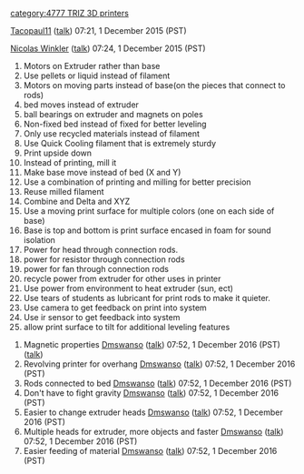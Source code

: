 {{777}}{{TRIZ-3D}} [[category:4777 TRIZ 3D printers]] 

[[User:Tacopaul11|Tacopaul11]] ([[User talk:Tacopaul11|talk]]) 07:21, 1 December 2015 (PST)

[[User:Nicolas Winkler|Nicolas Winkler]] ([[User talk:Nicolas Winkler|talk]]) 07:24, 1 December 2015 (PST)

#Motors on Extruder rather than base
#Use pellets or liquid instead of filament 
#Motors on moving parts instead of base(on the pieces that connect to rods)
#bed moves instead of extruder
#ball bearings on extruder and magnets on poles
#Non-fixed bed instead of fixed for better leveling 
#Only use recycled materials instead of filament 
#Use Quick Cooling filament that is extremely sturdy
#Print upside down
#Instead of printing, mill it
#Make base move instead of bed (X and Y)
#Use a combination of printing and milling for better precision
#Reuse milled filament
#Combine and Delta and XYZ
#Use a moving print surface for multiple colors (one on each side of base)
#Base is top and bottom is print surface encased in foam for sound isolation
#Power for head through connection rods.
#power for resistor through connection rods
#power for fan through connection rods
#recycle power from extruder for other uses in printer
#Use power from environment to heat extruder (sun, ect)
#Use tears of students as lubricant for print rods to make it quieter.
#Use camera to get feedback on print into system
#Use ir sensor to get feedback into system
#allow print surface to tilt for additional leveling features
























# Magnetic properties [[User:Dmswanso|Dmswanso]] ([[User talk:Dmswanso|talk]]) 07:52, 1 December 2016 (PST) ([[User talk:Fordahl|talk]])
# Revolving printer for overhang [[User:Dmswanso|Dmswanso]] ([[User talk:Dmswanso|talk]]) 07:52, 1 December 2016 (PST)
# Rods connected to bed [[User:Dmswanso|Dmswanso]] ([[User talk:Dmswanso|talk]]) 07:52, 1 December 2016 (PST)
# Don't have to fight gravity [[User:Dmswanso|Dmswanso]] ([[User talk:Dmswanso|talk]]) 07:52, 1 December 2016 (PST)
# Easier to change extruder heads [[User:Dmswanso|Dmswanso]] ([[User talk:Dmswanso|talk]]) 07:52, 1 December 2016 (PST)
# Multiple heads for extruder, more objects and faster [[User:Dmswanso|Dmswanso]] ([[User talk:Dmswanso|talk]]) 07:52, 1 December 2016 (PST)
# Easier feeding of material [[User:Dmswanso|Dmswanso]] ([[User talk:Dmswanso|talk]]) 07:52, 1 December 2016 (PST)
